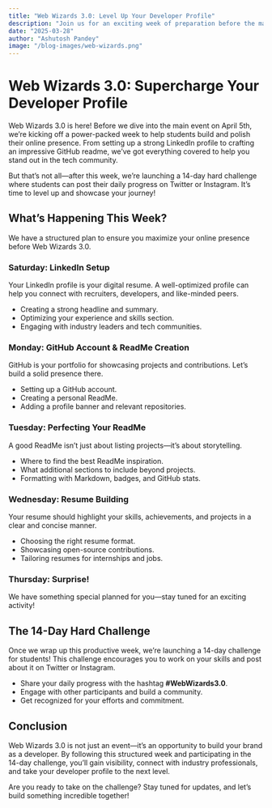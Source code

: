 ```yaml
---
title: "Web Wizards 3.0: Level Up Your Developer Profile"
description: "Join us for an exciting week of preparation before the main event on April 5th, followed by a 14-day challenge to showcase your skills."
date: "2025-03-28"
author: "Ashutosh Pandey"
image: "/blog-images/web-wizards.png"
---
```


# Web Wizards 3.0: Supercharge Your Developer Profile

Web Wizards 3.0 is here! Before we dive into the main event on April 5th, we’re kicking off a power-packed week to help students build and polish their online presence. From setting up a strong LinkedIn profile to crafting an impressive GitHub readme, we’ve got everything covered to help you stand out in the tech community.

But that’s not all—after this week, we’re launching a 14-day hard challenge where students can post their daily progress on Twitter or Instagram. It’s time to level up and showcase your journey!

## What’s Happening This Week?

We have a structured plan to ensure you maximize your online presence before Web Wizards 3.0.

### **Saturday: LinkedIn Setup**

Your LinkedIn profile is your digital resume. A well-optimized profile can help you connect with recruiters, developers, and like-minded peers.

- Creating a strong headline and summary.
- Optimizing your experience and skills section.
- Engaging with industry leaders and tech communities.

### **Monday: GitHub Account & ReadMe Creation**

GitHub is your portfolio for showcasing projects and contributions. Let’s build a solid presence there.

- Setting up a GitHub account.
- Creating a personal ReadMe.
- Adding a profile banner and relevant repositories.

### **Tuesday: Perfecting Your ReadMe**

A good ReadMe isn’t just about listing projects—it’s about storytelling.

- Where to find the best ReadMe inspiration.
- What additional sections to include beyond projects.
- Formatting with Markdown, badges, and GitHub stats.

### **Wednesday: Resume Building**

Your resume should highlight your skills, achievements, and projects in a clear and concise manner.

- Choosing the right resume format.
- Showcasing open-source contributions.
- Tailoring resumes for internships and jobs.

### **Thursday: Surprise!**

We have something special planned for you—stay tuned for an exciting activity!

## The 14-Day Hard Challenge

Once we wrap up this productive week, we’re launching a 14-day challenge for students! This challenge encourages you to work on your skills and post about it on Twitter or Instagram.

- Share your daily progress with the hashtag **#WebWizards3.0**.
- Engage with other participants and build a community.
- Get recognized for your efforts and commitment.

## Conclusion

Web Wizards 3.0 is not just an event—it’s an opportunity to build your brand as a developer. By following this structured week and participating in the 14-day challenge, you’ll gain visibility, connect with industry professionals, and take your developer profile to the next level.

Are you ready to take on the challenge? Stay tuned for updates, and let’s build something incredible together!
